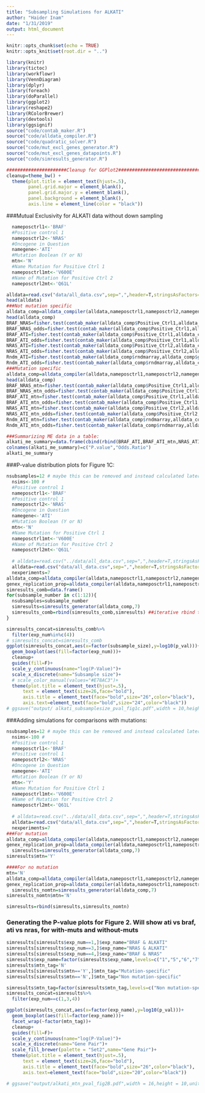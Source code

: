 ```yaml
---
title: "Subsampling Simulations for ALKATI"
author: "Haider Inam"
date: "1/31/2019"
output: html_document
---
```


```r
knitr::opts_chunk$set(echo = TRUE)
knitr::opts_knit$set(root.dir = "..")
```

```r
library(knitr)
library(tictoc)
library(workflowr)
library(VennDiagram)
library(dplyr)
library(foreach)
library(doParallel)
library(ggplot2)
library(reshape2)
library(RColorBrewer)
library(devtools)
library(ggsignif)
source("code/contab_maker.R")
source("code/alldata_compiler.R")
source("code/quadratic_solver.R")
source("code/mut_excl_genes_generator.R")
source("code/mut_excl_genes_datapoints.R")
source("code/simresults_generator.R")

######################Cleanup for GGPlot2#########################################
cleanup=theme_bw() +
  theme(plot.title = element_text(hjust=.5),
        panel.grid.major = element_blank(),
        panel.grid.major.y = element_blank(),
        panel.background = element_blank(),
        axis.line = element_line(color = "black"))
```
###Mutual Exclusivity for ALKATI data without down sampling
```r
  nameposctrl1<-'BRAF'
  #Positive control 1
  nameposctrl2<-'NRAS'
  #Oncogene in Question
  namegene<-'ATI'
  #Mutation Boolean (Y or N)
  mtn<-'N'
  #Name Mutation for Positive Ctrl 1
  nameposctrl1mt<-'V600E'
  #Name of Mutation for Positive Ctrl 2
  nameposctrl2mt<-'Q61L'

alldata=read.csv("data/all_data.csv",sep=",",header=T,stringsAsFactors=F)
head(alldata)
###Not mutation specific
alldata_comp=alldata_compiler(alldata,nameposctrl1,nameposctrl2,namegene,'N',"N/A","N/A")[[2]]
head(alldata_comp)
BRAF_NRAS=fisher.test(contab_maker(alldata_comp$Positive_Ctrl1,alldata_comp$Positive_Ctrl2,alldata_comp))$p.value
BRAF_NRAS_odds=fisher.test(contab_maker(alldata_comp$Positive_Ctrl1,alldata_comp$Positive_Ctrl2,alldata_comp))$estimate
BRAF_ATI=fisher.test(contab_maker(alldata_comp$Positive_Ctrl1,alldata_comp$genex,alldata_comp))$p.value
BRAF_ATI_odds=fisher.test(contab_maker(alldata_comp$Positive_Ctrl1,alldata_comp$genex,alldata_comp))$estimate
NRAS_ATI=fisher.test(contab_maker(alldata_comp$Positive_Ctrl2,alldata_comp$genex,alldata_comp))$p.value
NRAS_ATI_odds=fisher.test(contab_maker(alldata_comp$Positive_Ctrl2,alldata_comp$genex,alldata_comp))$estimate
Rndm_ATI=fisher.test(contab_maker(alldata_comp$rndmarray,alldata_comp$genex,alldata_comp))$p.value
Rndm_ATI_odds=fisher.test(contab_maker(alldata_comp$rndmarray,alldata_comp$genex,alldata_comp))$estimate
###Mutation specific
alldata_comp=alldata_compiler(alldata,nameposctrl1,nameposctrl2,namegene,'Y',"V600E","Q61L")[[2]]
head(alldata_comp)
BRAF_NRAS_mtn=fisher.test(contab_maker(alldata_comp$Positive_Ctrl1,alldata_comp$Positive_Ctrl2,alldata_comp))$p.value
BRAF_NRAS_mtn_odds=fisher.test(contab_maker(alldata_comp$Positive_Ctrl1,alldata_comp$Positive_Ctrl2,alldata_comp))$estimate
BRAF_ATI_mtn=fisher.test(contab_maker(alldata_comp$Positive_Ctrl1,alldata_comp$genex,alldata_comp))$p.value
BRAF_ATI_mtn_odds=fisher.test(contab_maker(alldata_comp$Positive_Ctrl1,alldata_comp$genex,alldata_comp))$estimate
NRAS_ATI_mtn=fisher.test(contab_maker(alldata_comp$Positive_Ctrl2,alldata_comp$genex,alldata_comp))$p.value
NRAS_ATI_mtn_odds=fisher.test(contab_maker(alldata_comp$Positive_Ctrl2,alldata_comp$genex,alldata_comp))$estimate
Rndm_ATI_mtn=fisher.test(contab_maker(alldata_comp$rndmarray,alldata_comp$genex,alldata_comp))$p.value
Rndm_ATI_mtn_odds=fisher.test(contab_maker(alldata_comp$rndmarray,alldata_comp$genex,alldata_comp))$estimate

###Summarizing ME data in a table:
alkati_me_summary=data.frame(cbind(rbind(BRAF_ATI,BRAF_ATI_mtn,NRAS_ATI,NRAS_ATI_mtn,BRAF_NRAS,BRAF_NRAS_mtn,Rndm_ATI,Rndm_ATI_mtn),rbind(BRAF_ATI_odds,BRAF_ATI_mtn_odds,NRAS_ATI_odds,NRAS_ATI_mtn_odds,BRAF_NRAS_odds,BRAF_NRAS_mtn_odds,Rndm_ATI_odds,Rndm_ATI_mtn_odds)))
colnames(alkati_me_summary)=c("P.value","Odds.Ratio")
alkati_me_summary
```

###P-value distribution plots for Figure 1C:
```r
nsubsamples=12 # maybe this can be removed and instead calculated later.
  nsims<-100 #
  #Positive control 1
  nameposctrl1<-'BRAF'
  #Positive control 1
  nameposctrl2<-'NRAS'
  #Oncogene in Question
  namegene<-'ATI'
  #Mutation Boolean (Y or N)
  mtn<-'N'
  #Name Mutation for Positive Ctrl 1
  nameposctrl1mt<-'V600E'
  #Name of Mutation for Positive Ctrl 2
  nameposctrl2mt<-'Q61L'
  
  # alldata=read.csv("../data/all_data.csv",sep=",",header=T,stringsAsFactors=F)
  alldata=read.csv("data/all_data.csv",sep=",",header=T,stringsAsFactors=F)
  nexperiments=7
alldata_comp=alldata_compiler(alldata,nameposctrl1,nameposctrl2,namegene,mtn,"N/A","N/A")[[2]]
genex_replication_prop=alldata_compiler(alldata,nameposctrl1,nameposctrl2,namegene,mtn,"N/A","N/A")[[1]]
simresults_comb=data.frame()
for(subsample_number in c(1:12)){
  nsubsamples=subsample_number
  simresults=simresults_generator(alldata_comp,7)
  simresults_comb=rbind(simresults_comb,simresults) ##iterative rbind this is not the most efficient way to do this
}
```


```r

simresults_concat=simresults_comb%>%
  filter(exp_num%in%c(4))
# simresults_concat=simresults_comb
ggplot(simresults_concat,aes(x=factor(subsample_size),y=log10(p_val)))+
  geom_boxplot(aes(fill=factor(exp_num)))+
  cleanup+
  guides(fill=F)+
  scale_y_continuous(name="log(P-Value)")+
  scale_x_discrete(name="Subsample size")+
  # scale_color_manual(values="#E78AC3")+
  theme(plot.title = element_text(hjust=.5),
      text = element_text(size=26,face="bold"),
      axis.title = element_text(face="bold",size="26",color="black"),
      axis.text=element_text(face="bold",size="24",color="black"))
# ggsave("output/ alkati_subsamplesize_pval_fig1c.pdf",width = 10,height = 10,units = "in",useDingbats=F)

```

###Adding simulations for comparisons with mutations:
```r
nsubsamples=12 # maybe this can be removed and instead calculated later.
  nsims<-100 #
  #Positive control 1
  nameposctrl1<-'BRAF'
  #Positive control 1
  nameposctrl2<-'NRAS'
  #Oncogene in Question
  namegene<-'ATI'
  #Mutation Boolean (Y or N)
  mtn<-'Y'
  #Name Mutation for Positive Ctrl 1
  nameposctrl1mt<-'V600E'
  #Name of Mutation for Positive Ctrl 2
  nameposctrl2mt<-'Q61L'
  
  # alldata=read.csv("../data/all_data.csv",sep=",",header=T,stringsAsFactors=F)
  alldata=read.csv("data/all_data.csv",sep=",",header=T,stringsAsFactors=F)
  nexperiments=7
###For mutation
alldata_comp=alldata_compiler(alldata,nameposctrl1,nameposctrl2,namegene,mtn,nameposctrl1mt,nameposctrl2mt)[[2]]
genex_replication_prop=alldata_compiler(alldata,nameposctrl1,nameposctrl2,namegene,mtn,nameposctrl1mt,nameposctrl2mt)[[1]]
  simresults=simresults_generator(alldata_comp,7)
simresults$mtn='Y'

####For no mutation
mtn='N'
alldata_comp=alldata_compiler(alldata,nameposctrl1,nameposctrl2,namegene,mtn,"N/A","N/A")[[2]]
genex_replication_prop=alldata_compiler(alldata,nameposctrl1,nameposctrl2,namegene,mtn,"N/A","N/A")[[1]]
  simresults_nomtn=simresults_generator(alldata_comp,7)
simresults_nomtn$mtn='N'

simresults=rbind(simresults,simresults_nomtn)

```


### Generating the P-value plots for Figure 2. Will show ati vs braf, ati vs nras, for with-muts and without-muts
```r
simresults[simresults$exp_num==1,]$exp_name="BRAF & ALKATI"
simresults[simresults$exp_num==3,]$exp_name="NRAS & ALKATI"
simresults[simresults$exp_num==4,]$exp_name="BRAF & NRAS"
simresults$exp_name=factor(simresults$exp_name,levels=c("1","5","6","7","BRAF & ALKATI","NRAS & ALKATI","BRAF & NRAS"))
simresults$mtn_tag='N'
simresults[simresults$mtn=='Y',]$mtn_tag="Mutation-specific"
simresults[simresults$mtn=='N',]$mtn_tag="Non mutation-specific"

simresults$mtn_tag=factor(simresults$mtn_tag,levels=c("Non mutation-specific","Mutation-specific"))
simresults_concat=simresults%>%
  filter(exp_num==c(1,3,4))

ggplot(simresults_concat,aes(x=factor(exp_name),y=log10(p_val)))+
  geom_boxplot(aes(fill=factor(exp_name)))+
  facet_wrap(~factor(mtn_tag))+
  cleanup+
  guides(fill=F)+
  scale_y_continuous(name="log(P-Value)")+
  scale_x_discrete(name="Gene Pair")+
  scale_fill_brewer(palette = "Set2",name="Gene Pair")+
  theme(plot.title = element_text(hjust=.5),
      text = element_text(size=26,face="bold"),
      axis.title = element_text(face="bold",size="26",color="black"),
      axis.text=element_text(face="bold",size="20",color="black"))

# ggsave("output/alkati_mtn_pval_fig2B.pdf",width = 16,height = 10,units = "in",useDingbats=F)

```


